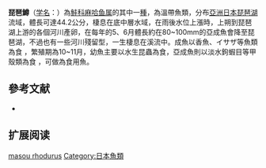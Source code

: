 {{Expand language|1=ja|time=2022-05-15T03:11:33+00:00}}
{{Speciesbox
| image = Biwa Trout(Lake Biwa-JP).jpg
| status = NE
| status_system = IUCN3.1
| genus = Oncorhynchus
| species = rhodurus
| authority = Jordan & McGregor, 1925
| synonyms = *''Oncorhynchus masou rhodurus'',Jordan & McGregor, 1925
}}
'''琵琶鱒'''（[[学名|学名]]：{{lang|la|''Oncorhynchus rhodurus''}}）為[[鮭科|鮭科]][[麻哈鱼属|麻哈鱼属]]的其中一[[種|種]]，為溫帶魚類，分布[[亞洲|亞洲]][[日本|日本]][[琵琶湖|琵琶湖]]流域，體長可達44.2公分，棲息在底中層水域，在雨後水位上漲時，上朔到琵琶湖上游的各個河川產卵，在每年的5、6月體長約在80~100mm的亞成魚會降至琵琶湖，不過也有一些河川殘留型，一生棲息在溪流中。成魚以香魚、イサザ等魚類為食 ，繁殖期為10~11月，幼魚主要以水生昆蟲為食，亞成魚則以淡水鉤蝦目等甲殼類為食
，可做為食用魚。

==參考文献==
*{{FishBase_species|genus=Oncorhynchus|species=rhodurus|year=2015|month=10}}

== 扩展阅读 ==
{{refbegin}}
{{wikispecies-inline|Oncorhynchus rhodurus}}
{{refend}}
{{Taxonbar|from=Q74350}}

[[Category:麻哈魚屬|masou rhodurus]]
[[Category:日本魚類|Category:日本魚類]]